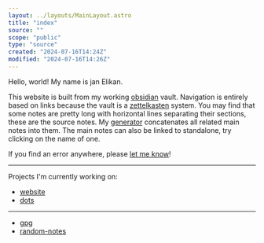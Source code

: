 ```yaml
---
layout: ../layouts/MainLayout.astro
title: "index"
source: ""
scope: "public"
type: "source"
created: "2024-07-16T14:24Z"
modified: "2024-07-16T14:26Z"
---
```



<NoteMeta name="hello-world" source="" scope="public" type="main" created="2024-06-13T19:58Z" modified="2024-07-16T14:27Z" />

Hello, world! My name is jan Elikan.

This website is built from my working [obsidian](/obsidian) vault. Navigation is entirely based on links because the vault is a [zettelkasten](/zettelkasten) system. You may find that some notes are pretty long with horizontal lines separating their sections, these are the source notes. My [generator](https://github.com/janElikan/site-builder) concatenates all related main notes into them. The main notes can also be linked to standalone, try clicking on the name of one.

If you find an error anywhere, please [let me know](/contact)!

---

<NoteMeta name="now" source="" scope="public" type="main" created="2024-07-16T14:24Z" modified="2024-07-16T14:50Z" />

Projects I'm currently working on:
- [website](/website)
- [dots](/dots)

---

<NoteMeta name="top-level-source-notes" source="" scope="public" type="main" created="2024-07-16T14:26Z" modified="2024-07-16T14:50Z" />

- [gpg](/gpg)
- [random-notes](/random-notes)